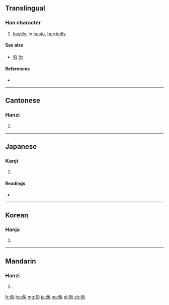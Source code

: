 {{also|怱|匁|勿}}
==Translingual==

===Han character===
{{Han char|rn=20|rad=勹|as=03|sn=5|four=2745<sub>0</sub>|canj=心大大 (PKK)|ids=⿻[[勿]][[丶]]}}

# [[hastily]], in [[haste]], [[hurriedly]]

====See also====
* [[匁]] [[勿]]

====References====
* {{Han ref|kx=0151.031|dkj=02511|dj=0340.070|hdz=10257.020|uh=5306|ud=21254|bh=A55E|bd=42334}}

----

==Cantonese==

===Hanzi===
{{yue-hanzi|jyut=|y=chung1}}

# {{defn|lang=yue|sort=勹03}}

----

==Japanese==

===Kanji===
{{ja-kanji|grade=|rs=勹03}}

# {{defn|lang=ja|sort=勹03}}

====Readings====
* {{ja-readings|on=[[そう]] (sō)|kun=[[いそがしい]] (isogashii)}}

----

==Korean==

===Hanja===
{{ko-hanja|hangeul=총|rv=chong|mr=ch'ong}}

# {{defn|lang=ko|sort=勹03}}

----

==Mandarin==

===Hanzi===
{{cmn-hanzi|pin=[[cōng]] ([[cong1]])|wg=ts'ung<sup>1</sup>}}

# {{defn|lang=cmn|sort=勹03}}

[[fr:匆]]
[[hu:匆]]
[[mg:匆]]
[[ja:匆]]
[[no:匆]]
[[pl:匆]]
[[zh:匆]]